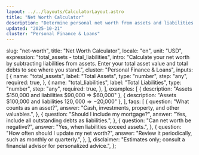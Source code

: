 ```yaml
---
layout: ../../layouts/CalculatorLayout.astro
title: "Net Worth Calculator"
description: "Determine personal net worth from assets and liabilities."
updated: "2025-10-21"
cluster: "Personal Finance & Loans"
---
```



  slug: "net-worth",
  title: "Net Worth Calculator",
  locale: "en",
  unit: "USD",
  expression: "total_assets - total_liabilities",
  intro:
    "Calculate your net worth by subtracting liabilities from assets. Enter your total asset value and total debts to see where you stand.",
  cluster: "Personal Finance & Loans",
  inputs: [
    {
      name: "total_assets",
      label: "Total Assets",
      type: "number",
      step: "any",
      required: true,
    },
    {
      name: "total_liabilities",
      label: "Total Liabilities",
      type: "number",
      step: "any",
      required: true,
    },
  ],
  examples: [
    { description: "Assets $150,000 and liabilities $90,000 ⇒ $60,000" },
    { description: "Assets $100,000 and liabilities $120,000 ⇒ -$20,000" },
  ],
  faqs: [
    {
      question: "What counts as an asset?",
      answer: "Cash, investments, property, and other valuables.",
    },
    {
      question: "Should I include my mortgage?",
      answer: "Yes, include all outstanding debts as liabilities.",
    },
    {
      question: "Can net worth be negative?",
      answer: "Yes, when liabilities exceed assets.",
    },
    {
      question: "How often should I update my net worth?",
      answer: "Review it periodically, such as monthly or quarterly.",
    },
  ],
  disclaimer:
    "Estimates only; consult a financial advisor for personalized advice.",
};

<Calculator schema={schema} />
